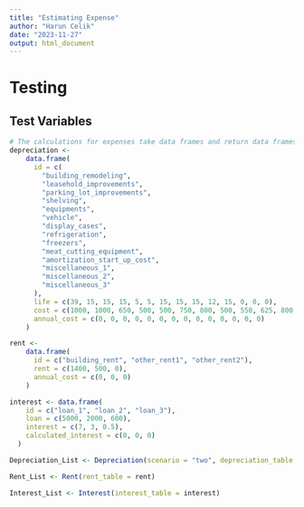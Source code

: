 ```yaml
---
title: "Estimating Expense"
author: "Harun Celik"
date: "2023-11-27"
output: html_document
---
```


# Testing

## Test Variables
```r
# The calculations for expenses take data frames and return data frames
depreciation <-
    data.frame(
      id = c(
        "building_remodeling",
        "leasehold_improvements",
        "parking_lot_improvements",
        "shelving",
        "equipments",
        "vehicle",
        "display_cases",
        "refrigeration",
        "freezers",
        "meat_cutting_equipment",
        "amortization_start_up_cost",
        "miscellaneous_1",
        "miscellaneous_2",
        "miscellaneous_3"
      ),
      life = c(39, 15, 15, 15, 5, 5, 15, 15, 15, 12, 15, 0, 0, 0),
      cost = c(1000, 1000, 650, 500, 500, 750, 800, 500, 550, 625, 800, 0, 0, 0),
      annual_cost = c(0, 0, 0, 0, 0, 0, 0, 0, 0, 0, 0, 0, 0, 0)
    )

rent <-
    data.frame(
      id = c("building_rent", "other_rent1", "other_rent2"),
      rent = c(1400, 500, 0),
      annual_cost = c(0, 0, 0)
    )

interest <- data.frame(
    id = c("loan_1", "loan_2", "loan_3"),
    loan = c(5000, 2000, 600),
    interest = c(7, 3, 0.5),
    calculated_interest = c(0, 0, 0)
  )
```

```r
Depreciation_List <- Depreciation(scenario = "two", depreciation_table = depreciation)

Rent_List <- Rent(rent_table = rent)

Interest_List <- Interest(interest_table = interest)
```





